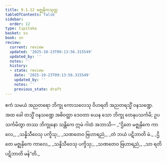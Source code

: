 ```yaml
---
title: 9.1.12 မဇ္ဈနှိကသုတ္တ
tableOfContents: false
sidebar:
  order: 12
type: tipitaka
basket: su
book: sn
review:
  current: review
  updated: '2025-10-23T09:13:56.315549'
  updated_by: ''
  notes: ''
  history:
  - state: review
    date: '2025-10-23T09:13:56.315549'
    updated_by: ''
    notes: ''
    previous_state: draft
---
```



<ReviewStatus review={frontmatter.review} showDetails={true} />

<HypothesisAnnotation frontmatter={frontmatter} />

<DynamicBreadcrumb />

<Division number="232" book="sn" e="ch" v="18" p="313">

<Paragraph number="1428" book="sn">
ဧကံ သမယံ အညတရော ဘိက္ခု ကောသလေသု ဝိဟရတိ အညတရသ္မိံ ဝနသဏ္ဍေ. အထ ခေါ တသ္မိံ ဝနသဏ္ဍေ အဓိဝတ္ထာ ဒေဝတာ ယေန သော ဘိက္ခု တေနုပသင်္ကမိ; ဥပသင်္ကမိတွာ တဿ ဘိက္ခုနော သန္တိကေ ဣမံ ဂါထံ အဘာသိ—
</Paragraph>

<Paragraph number="1429" type="verses" book="sn">
_“ဌိတေ မဇ္ဈနှိကေ ကာလေ,_  
_သန္နိသီဝေသု ပက္ခိသု;_  
_သဏတေဝ ဗြဟာရညံ,_  
_တံ ဘယံ ပဋိဘာတိ မံ._  

</Paragraph>

<Paragraph number="1430" type="verses" book="sn">
_ဌိတေ မဇ္ဈနှိကေ ကာလေ,_  
_သန္နိသီဝေသု ပက္ခိသု;_  
_သဏတေဝ ဗြဟာရညံ,_  
_သာ ရတိ ပဋိဘာတိ မန်”တိ._
</Paragraph>
</Division>